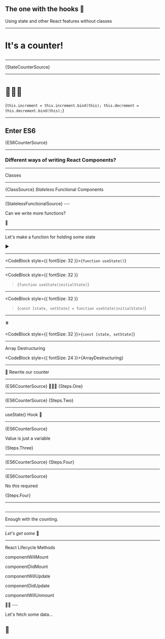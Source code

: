 
## The one with the hooks 🎣

Using state and other React features without classes

---

# It's a counter!


## <StateCounter />

---

<CodeBlock>{StateCounterSource}</CodeBlock>

---

# 🤷🏻‍♂

<CodeBlock>{`
this.increment = this.increment.bind(this);
this.decrement = this.decrement.bind(this);
`}</CodeBlock>

---

## Enter ES6

<CodeBlock>{ES6CounterSource}</CodeBlock>

---

### Different ways of writing React Components?

---


<Container>
  Classes
  <hr />
  <CodeBlock>{ClassSource}</CodeBlock>
</Container>

<Container>
<i>Stateless</i> Functional Components
<hr />
<CodeBlock>{StatelessFunctionalSource}</CodeBlock>
</Container>
---

Can we write more functions?

🤔

---

Let's make a function for holding some state

▶️

---

<CodeBlock style={{ fontSize: 32 }}>{`function useState()`}</CodeBlock>

---

<CodeBlock
  style={{ fontSize: 32 }}
>{`function useState(initialState)`}</CodeBlock>

---

<CodeBlock
  style={{ fontSize: 32 }}
>{`const [state, setState] = function useState(initialState)`}</CodeBlock>

---

⏸️️

<CodeBlock style={{ fontSize: 32 }}>{`const [state, setState]`}</CodeBlock>

---

Array Destructuring

<CodeBlock style={{ fontSize: 24 }}>{ArrayDestructuring}</CodeBlock>

---

📝 Rewrite our counter

---


<Container>
  <CodeBlock>{ES6CounterSource}</CodeBlock>
</Container>

<Container>
  🏄🏻‍♂️
  <CodeBlock>{Steps.One}</CodeBlock>
</Container>

---


<Container>
  <CodeBlock>{ES6CounterSource}</CodeBlock>
</Container>

<Container>
  <CodeBlock>{Steps.Two}</CodeBlock>
</Container>

---

useState() Hook 🎣

---


<Container>
  <CodeBlock>{ES6CounterSource}</CodeBlock>
</Container>

<Container>
  <p>Value is just a variable</p>
  <CodeBlock>{Steps.Three}</CodeBlock>
</Container>

---


<Container>
  <CodeBlock>{ES6CounterSource}</CodeBlock>
</Container>

<Container>
  <CodeBlock>{Steps.Four}</CodeBlock>
</Container>

---


<Container>
  <CodeBlock>{ES6CounterSource}</CodeBlock>
</Container>

<Container>
  <p>
    No <i>this</i> required
  </p>
  <CodeBlock>{Steps.Four}</CodeBlock>
</Container>

---


## <Counter />

---

Enough with the counting.

---

_Let's get some_ 🍺

---

React Lifecycle Methods

<Container>
<Appear>
<p>componentWillMount</p>
<p>componentDidMount</p>
<p>componentWillUpdate</p>
<p>componentDidUpdate</p>
<p>componentWillUnmount</p>
👋🏻
</Appear>
</Container>
---

Let's fetch some data...

<Appear><h2>🍺</h2></Appear>
